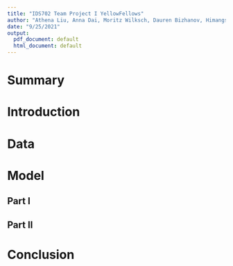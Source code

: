 ```yaml
---
title: "IDS702 Team Project I YellowFellows"
author: "Athena Liu, Anna Dai, Moritz Wilksch, Dauren Bizhanov, Himangshu Ray Bhantana"
date: "9/25/2021"
output:
  pdf_document: default
  html_document: default
---
```

# Summary

# Introduction

# Data

# Model
## Part I

## Part II

# Conclusion
